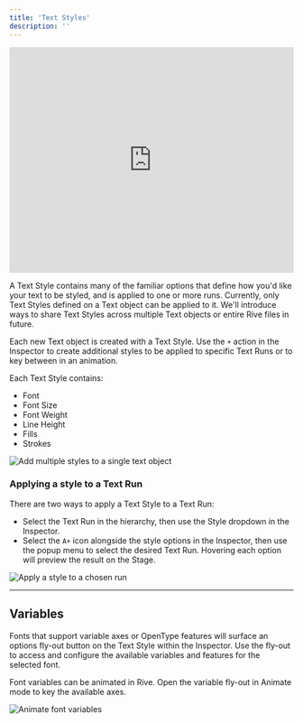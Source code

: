 ```yaml
---
title: 'Text Styles'
description: ''
---
```


<iframe width="100%" height="400" src="https://www.youtube.com/embed/i5HDtWJQ6Ko?si=SaxcR_BEpb2DMMRu" title="YouTube video player" frameborder="0" allow="accelerometer; autoplay; clipboard-write; encrypted-media; gyroscope; picture-in-picture; web-share" referrerpolicy="strict-origin-when-cross-origin" allowfullscreen></iframe>

A Text Style contains many of the familiar options that define how you'd like your text to be styled, and is applied to one or more runs. Currently, only Text Styles defined on a Text object can be applied to it. We'll introduce ways to share Text Styles across multiple Text objects or entire Rive files in future.

Each new Text object is created with a Text Style. Use the `+` action in the Inspector to create additional styles to be applied to specific Text Runs or to key between in an animation.

Each Text Style contains:

- Font
- Font Size
- Font Weight
- Line Height
- Fills
- Strokes

![Add multiple styles to a single text object](https://ucarecdn.com/b86fdd26-2b6e-4a27-81c6-867b13d64b59/)

### Applying a style to a Text Run

There are two ways to apply a Text Style to a Text Run:

- Select the Text Run in the hierarchy, then use the Style dropdown in the Inspector.
- Select the `A+` icon alongside the style options in the Inspector, then use the popup menu to select the desired Text Run. Hovering each option will preview the result on the Stage.

![Apply a style to a chosen run](https://ucarecdn.com/86daac9c-dfb4-4857-a128-94ace4a2c420/)

---

## Variables 

Fonts that support variable axes or OpenType features will surface an options fly-out button on the Text Style within the Inspector. Use the fly-out to access and configure the available variables and features for the selected font.

Font variables can be animated in Rive. Open the variable fly-out in Animate mode to key the available axes.

![Animate font variables](https://ucarecdn.com/a9d4fa86-617d-4f9a-b2a6-c296ada2c3e1/)